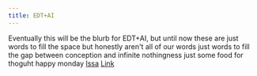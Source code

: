 ```yaml
---
title: EDT+AI
---
```



<PageDescription>
  Eventually this will be the blurb for EDT+AI, but until now these are just
  words to fill the space but honestly aren't all of our words just words to
  fill the gap between conception and infinite nothingness just some food for
  thoguht happy monday
</PageDescription>

<AnchorLinks>
  <a href="#">Issa</a>
  <a href="#">Link</a>
</AnchorLinks>
